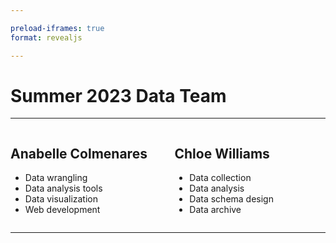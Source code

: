 ```yaml
---

preload-iframes: true
format: revealjs

---
```


# Summer 2023 Data Team {background-iframe=“networkiframe/index.html”}


---

:::: {.columns}

::: {.column width="50%"}

## Anabelle Colmenares
- Data wrangling
- Data analysis tools
- Data visualization
- Web development

:::

::: {.column width="50%"}

## Chloe Williams
- Data collection
- Data analysis
- Data schema design
- Data archive

:::

::::

---